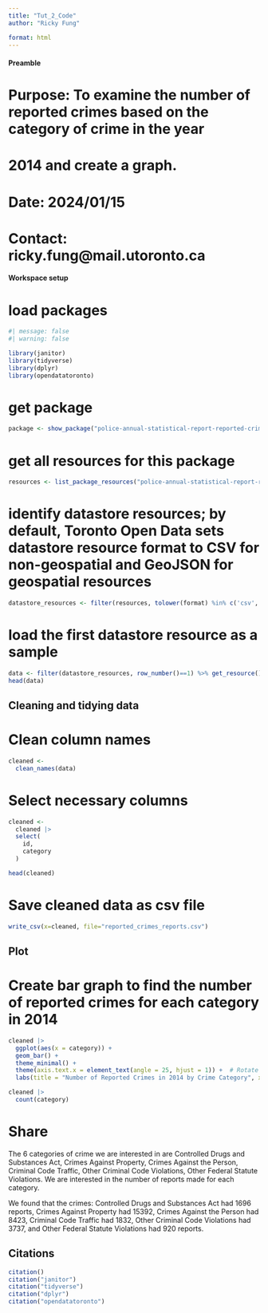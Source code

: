 ```yaml
---
title: "Tut_2_Code"
author: "Ricky Fung"

format: html
---
```


#### Preamble

# Purpose: To examine the number of reported crimes based on the category of crime in the year
# 2014 and create a graph.
# Date: 2024/01/15
# Contact: ricky.fung@mail.utoronto.ca

#### Workspace setup

# load packages

```r
#| message: false
#| warning: false

library(janitor)
library(tidyverse)
library(dplyr)
library(opendatatoronto)
```

# get package

```r
package <- show_package("police-annual-statistical-report-reported-crimes")
```

# get all resources for this package

```r
resources <- list_package_resources("police-annual-statistical-report-reported-crimes")
```

# identify datastore resources; by default, Toronto Open Data sets datastore resource format to CSV for non-geospatial and GeoJSON for geospatial resources

```r
datastore_resources <- filter(resources, tolower(format) %in% c('csv', 'geojson'))
```

# load the first datastore resource as a sample

```r
data <- filter(datastore_resources, row_number()==1) %>% get_resource()
head(data)
```

## Cleaning and tidying data

# Clean column names

```r
cleaned <-
  clean_names(data)
```

# Select necessary columns

```r
cleaned <-
  cleaned |>
  select(
    id,
    category
  )

head(cleaned)
```

# Save cleaned data as csv file

```r
write_csv(x=cleaned, file="reported_crimes_reports.csv")
```

## Plot

# Create bar graph to find the number of reported crimes for each category in 2014

```r
cleaned |>
  ggplot(aes(x = category)) +
  geom_bar() +
  theme_minimal() +
  theme(axis.text.x = element_text(angle = 25, hjust = 1)) +  # Rotate x-axis labels
  labs(title = "Number of Reported Crimes in 2014 by Crime Category", x = "Categories", y = "Number of Reports")

```
```r
cleaned |>
  count(category)
```

# Share
The 6 categories of crime we are interested in are Controlled Drugs and Substances Act, Crimes Against Property, Crimes Against the Person, Criminal Code Traffic, Other Criminal Code Violations, Other Federal Statute Violations. We are interested in the number of reports made for each category.

We found that the crimes: Controlled Drugs and Substances Act had 1696 reports, Crimes Against Property had 15392, Crimes Against the Person had 8423, Criminal Code Traffic had 1832, Other Criminal Code Violations had 3737, and Other Federal Statute Violations had 920 reports.

## Citations

```r
citation()
citation("janitor")
citation("tidyverse")
citation("dplyr")
citation("opendatatoronto")
```

